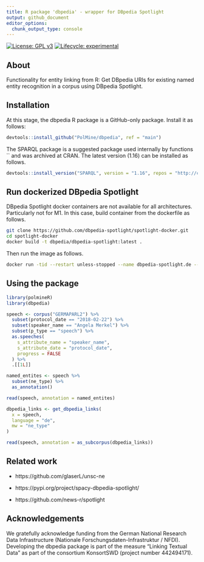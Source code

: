 ```yaml
---
title: R package 'dbpedia' - wrapper for DBpedia Spotlight
output: github_document
editor_options: 
  chunk_output_type: console
---
```


[![License: GPL v3](https://img.shields.io/badge/License-GPLv3-blue.svg)](https://www.gnu.org/licenses/gpl-3.0)
[![Lifecycle: experimental](https://img.shields.io/badge/lifecycle-experimental-orange.svg)](https://www.tidyverse.org/lifecycle/#experimental)


## About

Functionality for entity linking from R: Get DBpedia URIs for existing named entity recognition in a corpus using DBpedia Spotlight.


## Installation

At this stage, the dbpedia R package is a GitHub-only package. Install it as follows:

```r
devtools::install_github("PolMine/dbpedia", ref = "main")
```

The SPARQL package is a suggested package used internally by functions `` and was archived at CRAN. The latest version (1.16) can be installed as follows.

```r
devtools::install_version("SPARQL", version = "1.16", repos = "http://cran.us.r-project.org") 
```


## Run dockerized DBpedia Spotlight

DBpedia Spotlight docker containers are not available for all architectures. Particularly not for M1. In this case, build container from the dockerfile as follows.

```sh
git clone https://github.com/dbpedia-spotlight/spotlight-docker.git
cd spotlight-docker
docker build -t dbpedia/dbpedia-spotlight:latest .
```

Then run the image as follows.

```sh
docker run -tid --restart unless-stopped --name dbpedia-spotlight.de --mount source=spotlight-model,target=/opt/spotlight -p 2222:80  dbpedia/dbpedia-spotlight spotlight.sh de
```


## Using the package

```r
library(polmineR)
library(dbpedia)

speech <- corpus("GERMAPARL2") %>% 
  subset(protocol_date == "2018-02-22") %>%
  subset(speaker_name == "Angela Merkel") %>%
  subset(p_type == "speech") %>%
  as.speeches(
    s_attribute_name = "speaker_name",
    s_attribute_date = "protocol_date",
    progress = FALSE
  ) %>%
  .[[1L]]

named_entites <- speech %>%
  subset(ne_type) %>%
  as_annotation()

read(speech, annotation = named_entites)

dbpedia_links <- get_dbpedia_links(
  x = speech,
  language = "de",
  mw = "ne_type"
)

read(speech, annotation = as_subcorpus(dbpedia_links))
```


## Related work

- https://github.com/glaserL/unsc-ne

- https://pypi.org/project/spacy-dbpedia-spotlight/

- https://github.com/news-r/spotlight


## Acknowledgements

We gratefully acknowledge funding from the German National Research Data Infrastructure (Nationale Forschungsdaten-Infrastruktur / NFDI). Developing the dbpedia package is part of the measure "Linking Textual Data" as part of the consortium KonsortSWD (project number 442494171).
